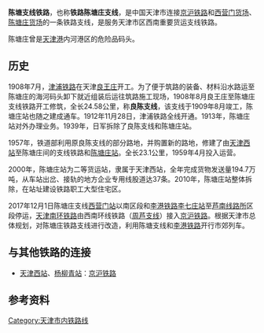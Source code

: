 {{Infobox rail system-route
|box_width=350px
|rail_name=陈塘支线铁路
|other_name=陈塘庄支线
|banner_color=blue
|image=
|imagesize=
|caption=
|system_map=
|mapimage_width=
|map_bgcolor=
|code_name=
|locale={{PRC}}天津市
|service_type=
|network=
|begin_operation=
|end_operation=
|operation_note=
|system_length=
|length_in_operation=
|total_length=
|line_title=线路
|lines=
|stations=
|route_title=线路
|main_route=
|secondary_route=
|branch_route=
|standard=
|main_stations=
|ridership=
|fleet_size=
|max_speed=
|track_gauge=1435毫米（[[标准轨|标准轨]]）
|min_radius=
|max_grade=
|block_signal=
|electrified=
|engine=
|depot=
|operator=
|route_map=
{{天津铁路枢纽RDT/陈塘庄支线}}
}}
'''陈塘支线铁路'''，也称'''铁路陈塘庄支线'''，是中国天津市连接[[京沪铁路|京沪铁路]]和[[西营门站|西营门货场]]、[[陈塘庄货场|陈塘庄货场]]的一条铁路支线，是服务天津市区西南重要货运支线铁路。

陈塘庄曾是[[天津港|天津港]]内河港区的危险品码头。
==历史==
1908年7月，[[津浦铁路|津浦铁路]]在天津[[良王庄|良王庄]]开工。为了便于筑路的装备、材料沿水路运至陈塘庄的海河码头卸下就近组装后运往筑路施工现场，1908年8月良王庄至陈塘庄支线铁路开工修筑，全长24.58公里，称'''良陈支线'''，该支线于1909年8月竣工，陈塘庄站也随之建成通车。1912年11月28日，津浦铁路全线开通。1913年，陈塘庄站对外办理业务。1939年，日军拆除了良陈支线和陈塘庄站。

1957年，铁道部利用原良陈支线的部分路地，并购置新的路地，修建了由[[天津西站|天津西站]]至陈塘庄间的支线铁路和[[陈塘庄站|陈塘庄站]]。全长23.1公里，1959年4月投入运营。

2000年，陈塘庄站为二等货运站，隶属于天津西站，全年完成货物发送量194.7万吨，从车站出岔、接轨的地方企业专用线股道达37条。2010年，陈塘庄站整体拆除，在站址建设铁路职工大型住宅区。

2017年12月1日陈塘庄支线[[西营门站|西营门站]]以南区段和[[李港铁路|李港铁路]][[李七庄站|李七庄站]]至[[芦南站|芦南线路所]]区段停运，[[天津南环铁路|天津南环铁路]]由西南环线铁路（[[周芦支线铁路|周芦支线]]）接入[[京沪铁路|京沪铁路]]。根据天津市总体规划，对陈塘庄铁路支线进行改造，利用陈塘支线和[[李港铁路|李港铁路]]开行市郊列车。
==与其他铁路的连接==
* [[天津西站|天津西站]]、[[杨柳青站|杨柳青站]]：[[京沪铁路|京沪铁路]]

==参考资料==
{{reflist}}<!--<ref>{{Cite web|url=http://www.tjhxl.com.cn/culture/five/jinxi/47.html|title=陈塘庄车站的变迁|accessdate=2019-05-11|author=|date=|work=《河西文史资料选辑》第五辑|publisher=河西区图书馆}}</ref><ref>{{Cite web|url=https://3g.163.com/news/article/ADO08PCU00014AED.html|title=解放南路与陈塘庄支线铁路卡口畅通_手机网易网|accessdate=2019-05-11|date=2014-12-18|last=天津网-天津日报|work=3g.163.com|archive-url=https://web.archive.org/web/20190511201102/https://3g.163.com/news/article/ADO08PCU00014AED.html|archive-date=2019-05-11|dead-url=yes}}</ref><ref>{{Cite web|title=天津市陈塘庄|url=http://topics.gmw.cn/2016-12/26/content_23342306.htm|accessdate=2019-06-14|author=|date=2016-12-26 18:03|format=|publisher=[[光明网_(中国)|光明网]]|language=}}</ref><ref>{{Cite book|title=8、天津河西老工厂第一编 老工厂珍文 新中国|last=|first=|publisher=[[天津市|天津市]][[河西区|河西区]]图书馆|year=|isbn=|location=|pages=42-44|url=http://www.tjhxl.com.cn/uploads/soft/PDF/PDF-6-10/8_zw_xinzhongguo.pdf|accessdate=2019-06-14|chapter=陈塘庄车站与陈塘庄支线}}</ref>
[http://szb.peoplerail.com/shtml/rmtdb/20120319/59895.shtml]
http://www.xinhuanet.com/photo/2019-11/12/c_1125223120.htm
https://www.google.com/url?sa=t&rct=j&q=&esrc=s&source=web&cd=&ved=2ahUKEwjimofazP3sAhUSXM0KHR4ID80QIDAGegQIBxAJ&url=http%3A%2F%2Fwebcache.googleusercontent.com%2Fsearch%3Fq%3Dcache%3AWQpmoAWof4YJ%3Atj.people.com.cn%2Fn2%2F2019%2F0814%2Fc375366-33247167.html%2B%26cd%3D7%26hl%3Dzh-CN%26ct%3Dclnk%26gl%3Dus%26client%3Dsafari&usg=AOvVaw15Pv1LCrhjpeZG_PwMk-2x
-->{{中国铁路|nocat}}
[[Category:天津市内铁路线|Category:天津市内铁路线]]